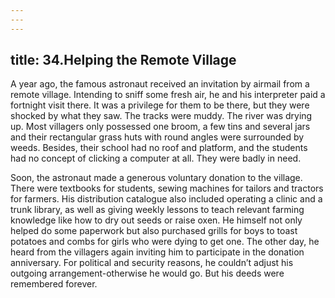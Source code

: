 ```yaml
---
---
---
```

title: 34.Helping the Remote Village
---






A year ago, the famous astronaut received an invitation by airmail from a remote village. Intending to sniff some fresh air, he and his interpreter paid a fortnight visit there. It was a privilege for them to be there, but they were shocked by what they saw. The tracks were muddy. The river was drying up. Most villagers only possessed one broom, a few tins and several jars and their rectangular grass huts with round angles were surrounded by weeds. Besides, their school had no roof and platform, and the students had no concept of clicking a computer at all. They were badly in need.

Soon, the astronaut made a generous voluntary donation to the village. There were textbooks for students, sewing machines for tailors and tractors for farmers. His distribution catalogue also included operating a clinic and a trunk library, as well as giving weekly lessons to teach relevant farming knowledge like how to dry out seeds or raise oxen. He himself not only helped do some paperwork but also purchased grills for boys to toast potatoes and combs for girls who were dying to get one. The other day, he heard from the villagers again inviting him to participate in the donation anniversary. For political and security reasons, he couldn’t adjust his outgoing arrangement-otherwise he would go. But his deeds were remembered forever.